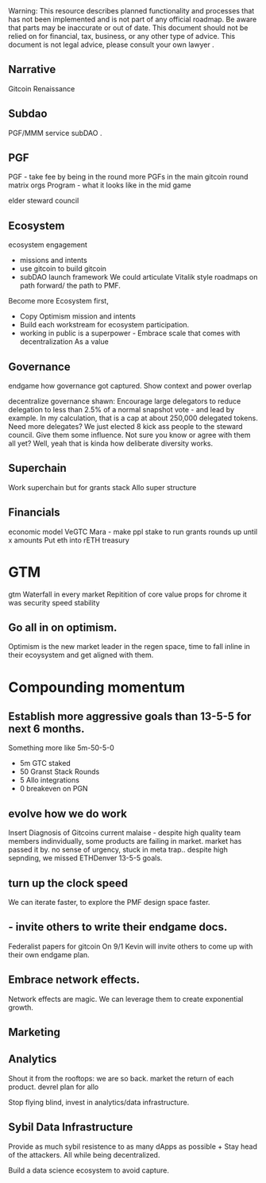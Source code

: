 
<Callout type="warning">
  Warning: This resource describes planned functionality and processes that has
  not been implemented and is not part of any official roadmap. Be aware that parts may be inaccurate or out of
  date.  This document should not be relied on for financial, tax, business, or any other type of advice.  This document is not legal advice, please consult your own lawyer .
</Callout>


## Narrative

Gitcoin Renaissance

## Subdao

PGF/MMM service subDAO .

## PGF

PGF - take fee by being in the round
more PGFs in the main gitcoin round
matrix orgs
Program - what it looks like in the mid game

elder steward council

## Ecosystem

ecosystem engagement
- missions and intents
- use gitcoin to build gitcoin
- subDAO launch framework
We could articulate Vitalik style roadmaps on path forward/ the path to PMF.

Become more Ecosystem first, 

- Copy Optimism mission and intents
- Build each workstream for ecosystem participation.
- working in public is a superpower - Embrace scale that comes with decentralization As a value

## Governance 

endgame how governance got captured. Show context and power overlap

decentralize governance 
shawn: Encourage large delegators to reduce delegation to less than 2.5% of a normal snapshot vote - and lead by example. In my calculation, that is a cap at about 250,000 delegated tokens. Need more delegates? We just elected 8 kick ass people to the steward council. Give them some influence. Not sure you know or agree with them all yet? Well, yeah that is kinda how deliberate diversity works.

## Superchain

Work superchain but for grants stack
Allo super structure

## Financials

economic model
VeGTC
Mara - make ppl stake to run grants rounds up until x amounts
Put eth into rETH treasury

# GTM
gtm
Waterfall in every market
Repitition of core value props
	for chrome it was security speed stability


## Go all in on optimism.

Optimism is the new market leader in the regen space, time to fall inline in their ecoysystem and get aligned with them.

# Compounding momentum


## Establish more aggressive goals than 13-5-5 for next 6 months.

Something more like 5m-50-5-0
- 5m GTC staked
- 50 Granst Stack Rounds
- 5 Allo integrations
- 0 breakeven on PGN


## evolve how we do work

Insert Diagnosis of Gitcoins current malaise - despite high quality team members indinvidually, some products are failing in market. market has passed it by. no sense of urgency, stuck in meta trap.. despite high sepnding, we missed ETHDenver 13-5-5 goals.

## turn up the clock speed 

We can iterate faster, to explore the PMF design space faster.


## - invite others to write their endgame docs. 

Federalist papers for gitcoin
On 9/1 Kevin will invite others to come up with their own endgame plan.


## Embrace network effects.

Network effects are magic.  We can leverage them to create exponential growth.

## Marketing
## Analytics

Shout it from the rooftops: we are so back.  market the return of each product.
devrel plan for allo

Stop flying blind, invest in analytics/data infrastructure.

## Sybil Data Infrastructure

Provide as much sybil resistence to as many dApps as possible + Stay head of the attackers.  All while being decentralized.

Build a data science ecosystem to avoid capture.



